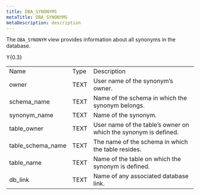 ```yaml
---
title: DBA_SYNONYMS
metaTitle: DBA_SYNONYMS
metaDescription: description
---
```


The `DBA_SYNONYM` view provides information about all synonyms in the
database.

<div class="tabularcolumns">

Y{0.3}

</div>

|                     |      |                                                                 |
| ------------------- | ---- | --------------------------------------------------------------- |
| Name                | Type | Description                                                     |
| owner               | TEXT | User name of the synonym’s owner.                               |
| schema\_name        | TEXT | Name of the schema in which the synonym belongs.                |
| synonym\_name       | TEXT | Name of the synonym.                                            |
| table\_owner        | TEXT | User name of the table’s owner on which the synonym is defined. |
| table\_schema\_name | TEXT | The name of the schema in which the table resides.              |
| table\_name         | TEXT | Name of the table on which the synonym is defined.              |
| db\_link            | TEXT | Name of any associated database link.                           |
